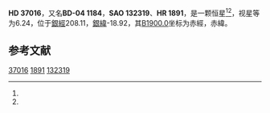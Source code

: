 {{Starbox begin
| name = HD 37016
}}
{{Starbox observe
| epoch = [[J2000.0|J2000.0]]
| constell = {{星座名待查}}<ref name=SIMBAD>{{cite web
 | url=http://simbad.u-strasbg.fr/simbad/sim-id?Ident=HR+1891
 | title =Pulsating variable Star
 | publisher=Centre de Données astronomiques de Strasbourg
 | work=SIMBAD
 | accessdate=2012-07-13}}</ref><ref name=DATA>{{cite web
 | url=http://vizier.u-strasbg.fr/viz-bin/VizieR-5?-out.add=.&-source=5050&-corr=PK=HR&-out.max=9999&HR=1891
 | title=VizieR Detailed Page
 | accessdate=2012-07-13
 | archive-date=2016-03-05
 | archive-url=https://web.archive.org/web/20160305050741/http://vizier.u-strasbg.fr/viz-bin/VizieR-5?-out.add=.&-source=5050&-corr=PK=HR&-out.max=9999&HR=1891
 | dead-url=no
 }}</ref>
| 星官 = 
| ra = {{RA|5|35|22.5}}<ref name=SIMBAD /><ref name=DATA />
| dec = {{DEC|-4|25|31}}<ref name=SIMBAD /><ref name=DATA />
| appmag_v = 6.24<ref name=SIMBAD /><ref name=DATA />
}}
{{Starbox character
| class = B2.5V<ref name=SIMBAD /><ref name=DATA />
| b-v = -0.15<ref name=SIMBAD /><ref name=DATA />
| u-b = -0.7<ref name=SIMBAD /><ref name=DATA />
| r-i = -0.17<ref name=SIMBAD /><ref name=DATA />
| variable = 
}}
{{Starbox astrometry
| radial_v = -0.7
| prop_mo_ra = 31
| parallax = 
| p_error = 
}}
{{Starbox catalog
| names =BD-04 1184，[[SAO星表|SAO]] 132319，[[HD星表|HD]] 37016，[[HR星表|HR]] 1891}}
{{Starbox reference |Simbad=HR+1891}}
{{Starbox end}}

'''HD 37016'''，又名'''BD-04 1184'''，'''SAO 132319'''、'''HR 1891'''，是一颗恒星<ref name=SIMBAD /><ref name=DATA />，视星等为6.24，位于[[銀道座標系|銀經]]208.11，[[銀道座標系|銀緯]]-18.92，其[[B1900.0|B1900.0]]坐标为赤經{{RA|5|30|25.3}}，赤緯{{DEC|-4|-18.92|24}}。

== 参考文献 ==
{{reflist}}

{{star-stub}}

[[Category:HD和HDE天體|37016]]
[[Category:HR天體|1891]]
[[Category:SAO天體|132319]]